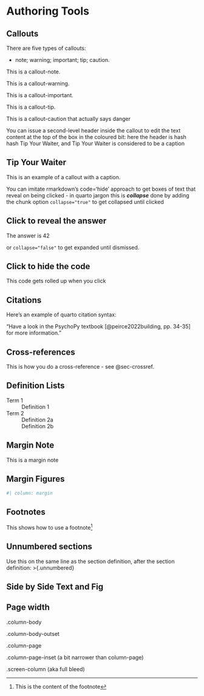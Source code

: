 # Authoring Tools

## Callouts

There are five types of callouts:

* note; warning; important; tip; caution.

:::{.callout-note}
This is a callout-note.
:::

:::{.callout-warning}
This is a callout-warning.
:::

:::{.callout-important}
This is a callout-important.
:::

:::{.callout-tip}
This is a callout-tip.
:::

:::{.callout-caution}
This is a callout-caution that actually says danger
:::

You can issue a second-level header inside the callout to edit the text content at the top of the box in the coloured bit: here the header is hash hash Tip Your Waiter, and Tip Your Waiter is considered to be a caption

:::{.callout-tip}
## Tip Your Waiter
This is an example of a callout with a caption.
:::

You can imitate rmarkdown's code='hide' approach to get boxes of text that reveal on being clicked - in quarto jargon this is __*collapse*__ done by adding the chunk option `collapse="true"` to get collapsed until clicked

:::{.callout-caution collapse="true"}
## Click to reveal the answer
The answer is 42
:::

or `collapse="false"` to get expanded until dismissed.

:::{.callout-caution collapse="false"}
## Click to hide the code
This code gets rolled up when you click
:::


## Citations

Here's an example of quarto citation syntax:

"Have a look in the PsychoPy textbook [@peirce2022building, pp. 34-35] for more information."

## Cross-references {#sec-crossref}

This is how you do a cross-reference - see @sec-crossref.

## Definition Lists

Term 1
  ~ Definition 1

Term 2
  ~ Definition 2a
  ~ Definition 2b

## Margin Note

::: {.column-margin}
This is a margin note
:::

## Margin Figures

```r
#| column: margin
```


## Footnotes

This shows how to use a footnote^[This is the content of the footnote]

## Unnumbered sections

Use this on the same line as the section definition, after the section definition:
>{.unnumbered}

## Side by Side Text and Fig

::: {.column-screen-inset-right layout="[1,1]"}

:::

## Page width

.column-body

.column-body-outset

.column-page

.column-page-inset (a bit narrower than column-page)

.screen-column (aka full bleed)
